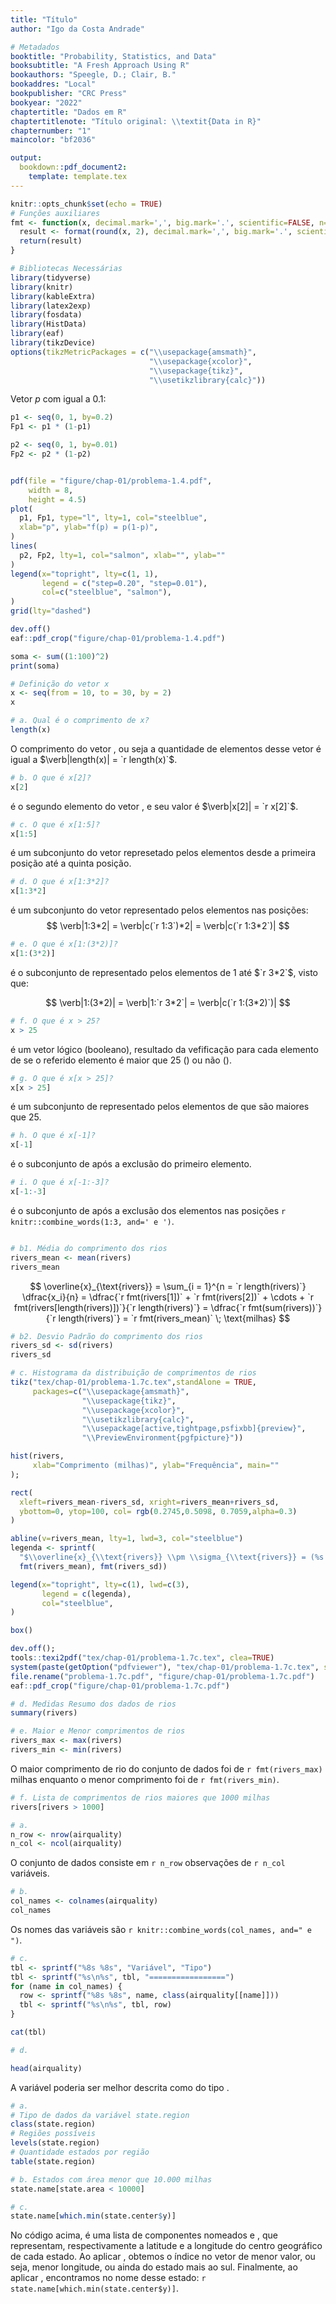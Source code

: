 ```yaml
---
title: "Título"
author: "Igo da Costa Andrade"

# Metadados
booktitle: "Probability, Statistics, and Data"
booksubtitle: "A Fresh Approach Using R"
bookauthors: "Speegle, D.; Clair, B."
bookaddres: "Local"
bookpublisher: "CRC Press"
bookyear: "2022"
chaptertitle: "Dados em R"
chaptertitlenote: "Título original: \\textit{Data in R}"
chapternumber: "1"
maincolor: "bf2036"

output: 
  bookdown::pdf_document2:
    template: template.tex
---
```


```r
knitr::opts_chunk$set(echo = TRUE)
# Funções auxiliares
fmt <- function(x, decimal.mark=',', big.mark='.', scientific=FALSE, n=2) {
  result <- format(round(x, 2), decimal.mark=',', big.mark='.', scientific=FALSE)
  return(result)
}
```

```r
# Bibliotecas Necessárias
library(tidyverse)
library(knitr)
library(kableExtra)
library(latex2exp)
library(fosdata)
library(HistData)
library(eaf)
library(tikzDevice)
options(tikzMetricPackages = c("\\usepackage{amsmath}",
                               "\\usepackage{xcolor}",
                               "\\usepackage{tikz}",
                               "\\usetikzlibrary{calc}"))
```

\section*{Exercícios}

\begin{enumerate}
  \setcounter{enumi}{3}
  \item Neste exercício, construa o gráfico da função $f(p) = p (1-p)$ para $p \in [0,1]$.
  \begin{enumerate}[label=\alph*.]
    \item Use \verb|seq| para criar um vetor $p$ de números de 0 a 1 espaçados por $0.2$.
    \item Use a função \verb|plot| para graficar $p$ na coordenada $x$ e $p(1-p)$ na coordenada $y$. Leia a página de ajuda para \verb|plot| e faça testes com o argumento \verb|type| para encontrar uma boa escolha para este gráfico.
    \item Repita, mas criando um vetor $p$ de números de 0 a 1 espaçados por $0.01$.
  \end{enumerate}
\end{enumerate}
\iniSol
Vetor $p$ com \textit{step} igual a $0.1$:

```r
p1 <- seq(0, 1, by=0.2)
Fp1 <- p1 * (1-p1)

p2 <- seq(0, 1, by=0.01)
Fp2 <- p2 * (1-p2)


pdf(file = "figure/chap-01/problema-1.4.pdf",
    width = 8,
    height = 4.5)
plot(
  p1, Fp1, type="l", lty=1, col="steelblue",
  xlab="p", ylab="f(p) = p(1-p)",
)
lines(
  p2, Fp2, lty=1, col="salmon", xlab="", ylab=""
)
legend(x="topright", lty=c(1, 1),
       legend = c("step=0.20", "step=0.01"),
       col=c("steelblue", "salmon"),
)
grid(lty="dashed")

dev.off()
eaf::pdf_crop("figure/chap-01/problema-1.4.pdf")
```

\begin{figure}[H]
  \centering
  \caption{Gráfico da função $f(p) = p(1-p)$ para diferentes \textit{steps}}
  \includegraphics[width=\textwidth]{figure/chap-01/problema-1.4.pdf}
\end{figure}

\fimSol

\begin{enumerate}[resume]
  \item Use \verb|R| para calcular a sima dos quadrados de todos os números de 1 a 100: $1^2 + 2^2 + \cdots + 99^2 + 100^2$.
\end{enumerate}

\iniSol
```r
soma <- sum((1:100)^2)
print(soma)
```

\begin{align*}
  \sum_{i = 1}^{100} x_i = 1^2 + 2^2 + \cdots + 99^2 + 100^2 = `r format(soma, big.mark='.', decimal.mark=',')`
\end{align*}

\fimSol

\begin{enumerate}[resume]
  \item Seja $x$ o vetor  obtido da execução do comando \verb|R| \verb|x <- seq(from=10, to=30, by=2)|.
  \begin{enumerate}[label=\alph*.]
    \item Qual é o comprimento de \verb|x|?
    \item O que é \verb|x[2]|?
    \item O que é \verb|x[1:5]|?
    \item O que é \verb|x[1:3*2]|?
    \item O que é \verb|x[1:(3*2)]|?
    \item O que é \verb|x > 25|?
    \item O que é \verb|x[x > 25]|?
    \item O que é \verb|x[-1]|?
    \item O que é \verb|x[-1:-3]|?
  \end{enumerate}
\end{enumerate}

\iniSol
```r
# Definição do vetor x
x <- seq(from = 10, to = 30, by = 2)
x
```

```r
# a. Qual é o comprimento de x?
length(x)
```

O comprimento do vetor \verb|x|, ou seja a quantidade de elementos desse vetor é igual a $\verb|length(x)| = `r length(x)`$.

```r
# b. O que é x[2]?
x[2]
```

\verb|x[2]| é o segundo elemento do vetor \verb|x|, e seu valor é $\verb|x[2]| = `r x[2]`$.

```r
# c. O que é x[1:5]?
x[1:5]
```

\verb|x[1:5]| é um subconjunto do vetor \verb|x| represetado pelos elementos desde a primeira posição até a quinta posição.

```r
# d. O que é x[1:3*2]?
x[1:3*2]
```

\verb|x[1:3*2]| é um subconjunto do vetor \verb|x| representado pelos elementos nas posições:
$$
\verb|1:3*2| = \verb|c(`r 1:3`)*2| = \verb|c(`r 1:3*2`)|
$$

```r
# e. O que é x[1:(3*2)]?
x[1:(3*2)]
```

\verb|x[1:(3*2)]| é o subconjunto de \verb|x| representado pelos elementos de 1 até $`r 3*2`$, visto que:

$$
\verb|1:(3*2)| = \verb|1:`r 3*2`| = \verb|c(`r 1:(3*2)`)|
$$

```r
# f. O que é x > 25?
x > 25
```

\verb|x > 25| é um vetor lógico (booleano), resultado da vefificação para cada elemento de \verb|x| se o referido elemento é maior que 25 (\verb|TRUE|) ou não (\verb|FALSE|).


```r
# g. O que é x[x > 25]?
x[x > 25]
```

\verb|x[x > 25]| é um subconjunto de \verb|x| representado pelos elementos de \verb|x| que são maiores que 25.

```r
# h. O que é x[-1]?
x[-1]
```

\verb|x[-1]| é o subconjunto de \verb|x| após a exclusão do primeiro elemento.

```r
# i. O que é x[-1:-3]?
x[-1:-3]
```

\verb|x[-1:-3]| é o subconjunto de \verb|x| após a exclusão dos elementos nas posições `r knitr::combine_words(1:3, and=' e ')`.
\fimSol

\begin{enumerate}[resume]
  \item \verb|R| possui uma vetor denominado \verb|rivers| o qual contém os comprimentos do maiores rios Norte Americanos.
  \begin{enumerate}[label=\alph*.]
    \item Use \verb|?rivers| para apreender sobre o conjunto de dados.
    \item Encontre a média e o desvio padrão dos dados dos rios usando as funções de \verb|R| base \verb|mean| e \verb|sd|.
    \item Crie um histogram (\verb|hist|) dos dados de rios.
    \item Obtenha cinco números resumos (\verb|summary|) dos dados dos rios.
    \item Encontre o maior e o menor comprimento de rios do conjunto.
    \item Crie uma lista de todos os (comprimentos de) rios maiores que 1000 milhas.
  \end{enumerate}
\end{enumerate}

\iniSol
```r

```


```r
# b1. Média do comprimento dos rios
rivers_mean <- mean(rivers)
rivers_mean
```

$$
\overline{x}_{\text{rivers}} = \sum_{i = 1}^{n = `r length(rivers)`} \dfrac{x_i}{n} = \dfrac{`r fmt(rivers[1])` + `r fmt(rivers[2])` + \cdots + `r fmt(rivers[length(rivers)])`}{`r length(rivers)`} = \dfrac{`r fmt(sum(rivers))`}{`r length(rivers)`} = `r fmt(rivers_mean)` \; \text{milhas}
$$
```r
# b2. Desvio Padrão do comprimento dos rios
rivers_sd <- sd(rivers)
rivers_sd
```

\begin{align*}
\sigma_{\text{rivers}} = \sqrt{\sum_{i = 1}^{n = `r length(rivers)`} \dfrac{(x_i - \overline{x}_{\text{rivers}})^2 }{n}} &= \sqrt{\dfrac{(`r fmt(rivers[1])` - `r fmt(rivers_mean)`)^2 + (`r fmt(rivers[2])` - `r fmt(rivers_mean)`)^2 + \cdots + (`r fmt(rivers[length(rivers)])` - `r fmt(rivers_mean)`)^2}{`r length(rivers)`}}\\
&= `r fmt(rivers_sd)` \; \text{milhas}
\end{align*}


```r
# c. Histograma da distribuição de comprimentos de rios
tikz("tex/chap-01/problema-1.7c.tex",standAlone = TRUE,
     packages=c("\\usepackage{amsmath}",
                "\\usepackage{tikz}",
                "\\usepackage{xcolor}",
                "\\usetikzlibrary{calc}",
                "\\usepackage[active,tightpage,psfixbb]{preview}",
                "\\PreviewEnvironment{pgfpicture}"))

hist(rivers,
     xlab="Comprimento (milhas)", ylab="Frequência", main=""
);

rect(
  xleft=rivers_mean-rivers_sd, xright=rivers_mean+rivers_sd,
  ybottom=0, ytop=100, col= rgb(0.2745,0.5098, 0.7059,alpha=0.3)
)

abline(v=rivers_mean, lty=1, lwd=3, col="steelblue")
legenda <- sprintf(
  "$\\overline{x}_{\\text{rivers}} \\pm \\sigma_{\\text{rivers}} = (%s \\pm %s)$ milhas", 
  fmt(rivers_mean), fmt(rivers_sd))

legend(x="topright", lty=c(1), lwd=c(3),
       legend = c(legenda),
       col="steelblue",
)

box()

dev.off();
tools::texi2pdf("tex/chap-01/problema-1.7c.tex", clea=TRUE)
system(paste(getOption("pdfviewer"), "tex/chap-01/problema-1.7c.tex", sep=""));
file.rename("problema-1.7c.pdf", "figure/chap-01/problema-1.7c.pdf")
eaf::pdf_crop("figure/chap-01/problema-1.7c.pdf")
```

\begin{figure}[H]
  \centering
  \caption{Distribuição do comprimento dos maiores rios Norte Americanos}
  \includegraphics[width=\textwidth]{figure/chap-01/problema-1.7c.pdf}
\end{figure}

```r
# d. Medidas Resumo dos dados de rios
summary(rivers)
```

```r
# e. Maior e Menor comprimentos de rios
rivers_max <- max(rivers)
rivers_min <- min(rivers)
```

O maior comprimento de rio do conjunto de dados foi de `r fmt(rivers_max)` milhas enquanto o menor comprimento foi de `r fmt(rivers_min)`.

```r
# f. Lista de comprimentos de rios maiores que 1000 milhas
rivers[rivers > 1000]
```

\fimSol

\begin{enumerate}[resume]
  \item Considere o conjunto de dados \verb|airquality|.
  \begin{enumerate}[label=\alph*.]
    \item Quantas observações de quantas variáveis existem?
    \item Quais os nomes das variáveis?
    \item Qual o tipo de dados de cada variável?
    \item Você concorda com o tipo de dados associado a cada variável? Existem escolhas melhores?
  \end{enumerate}
\end{enumerate}

\iniSol
```r
# a. 
n_row <- nrow(airquality)
n_col <- ncol(airquality)
```

O conjunto de dados \verb|airquality| consiste em `r n_row` observações de `r n_col` variáveis.

```r
# b.
col_names <- colnames(airquality)
col_names
```

Os nomes das variáveis são `r knitr::combine_words(col_names, and=" e ")`.


```r
# c.
tbl <- sprintf("%8s %8s", "Variável", "Tipo")
tbl <- sprintf("%s\n%s", tbl, "=================")
for (name in col_names) {
  row <- sprintf("%8s %8s", name, class(airquality[[name]]))
  tbl <- sprintf("%s\n%s", tbl, row)
}

cat(tbl)
```

```r
# d.

head(airquality)
```

A variável \verb|Month| poderia ser melhor descrita como do tipo \verb|factor|.
\fimSol

\begin{enumerate}[resume]
  \item Há um conjunto de dados integrado chamado \verb|state|, que na verdade é composto por sete variáveis separadas com nomes como \verb|state.name|, \verb|state.region| e \verb|state.area|.
  \begin{enumerate}[label=\alph*.]
    \item Quais são as possíveis regiões às quais um estado pode pertencer? Quantos estados existem em cada região?
    \item Quais estados têm áres menor que 10.000 milhas quadradas?
    \item Qual estado tem o centro geográfico mais ao sul? (Dica: use \verb|which.min|).
  \end{enumerate}
\end{enumerate}

\iniSol
```r
# a.
# Tipo de dados da variável state.region
class(state.region)
# Regiões possíveis
levels(state.region)
# Quantidade estados por região
table(state.region)
```

```r
# b. Estados com área menor que 10.000 milhas
state.name[state.area < 10000]
```

```r
# c.
state.name[which.min(state.center$y)]
```

No código acima, \verb|state.center| é uma lista de componentes nomeados \verb|x| e \verb|y|, que representam, respectivamente a latitude e a longitude do centro geográfico de cada estado. Ao aplicar \verb|which.min(state.center\$y)|, obtemos o índice no vetor \verb|state.center\$y| de menor valor, ou seja, menor longitude, ou ainda do  estado mais ao sul. Finalmente, ao aplicar \verb|state.name[which.min(state.center\$y)]|, encontramos no nome desse estado: `r state.name[which.min(state.center$y)]`.



\fimSol
